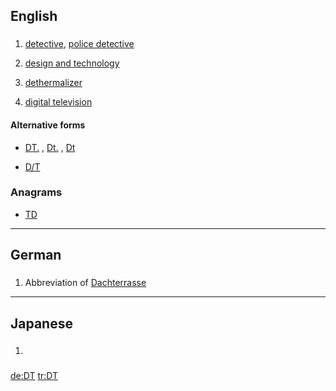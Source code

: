 ==English==
{{wikipedia}}

==={{abbreviation-old|en}}===
{{head|en|abbreviation}}

# {{law enforcement}} [[detective]], [[police detective]]
# {{education}} [[design and technology]]
# {{aviation}} [[dethermalizer]]
# [[digital television]]

====Alternative forms====
* {{sense|law enforcement}} [[DT.]] , [[Dt.]] , [[Dt]]
* {{sense|aviation}} [[D/T]]

===Anagrams===
* [[TD#English|TD]]

----

==German==

==={{abbreviation-old|de}}===
{{head|de|abbreviation}}

# Abbreviation of [[Dachterrasse]]

----
==Japanese==

==={{abbreviation-old|ja}}===
{{head|ja|initialism}}

# {{slang|lang=ja}} {{abbreviation of|lang=ja|dōtei}} {{gloss|[[どうてい]]}} {{qualifier|[[童貞]]}}

[[de:DT]]
[[tr:DT]]